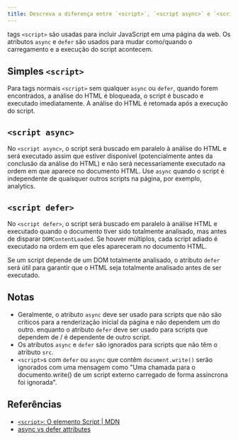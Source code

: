 ```yaml
---
title: Descreva a diferença entre `<script>`, `<script async>` e `<script defer>`
---
```


tags `<script>` são usadas para incluir JavaScript em uma página da web. Os atributos `async` e `defer` são usados para mudar como/quando o carregamento e a execução do script acontecem.

## Simples `<script>`

Para tags normais `<script>` sem qualquer `async` ou `defer`, quando forem encontrados, a análise do HTML é bloqueada, o script é buscado e executado imediatamente. A análise do HTML é retomada após a execução do script.

## `<script async>`

No `<script async>`, o script será buscado em paralelo à análise do HTML e será executado assim que estiver disponível (potencialmente antes da conclusão da análise do HTML) e não será necessariamente executado na ordem em que aparece no documento HTML. Use `async` quando o script é independente de quaisquer outros scripts na página, por exemplo, analytics.

## `<script defer>`

No `<script defer>`, o script será buscado em paralelo à análise HTML e executado quando o documento tiver sido totalmente analisado, mas antes de disparar `DOMContentLoaded`. Se houver múltiplos, cada script adiado é executado na ordem em que eles apareceram no documento HTML.

Se um script depende de um DOM totalmente analisado, o atributo `defer` será útil para garantir que o HTML seja totalmente analisado antes de ser executado.

## Notas

- Geralmente, o atributo `async` deve ser usado para scripts que não são críticos para a renderização inicial da página e não dependem um do outro. enquanto o atributo `defer` deve ser usado para scripts que dependem de / é dependente de outro script.
- Os atributos `async` e `defer` são ignorados para scripts que não têm o atributo `src`.
- `<script>`s com `defer` ou `async` que contêm `document.write()` serão ignorados com uma mensagem como "Uma chamada para o documento.write() de um script externo carregado de forma assíncrona foi ignorada".

## Referências

- [`<script>`: O elemento Script | MDN](https://developer.mozilla.org/en-US/docs/Web/HTML/Element/script#defer)
- [async vs defer attributes](https://www.growingwiththeweb.com/2014/02/async-vs-defer-attributes.html)
